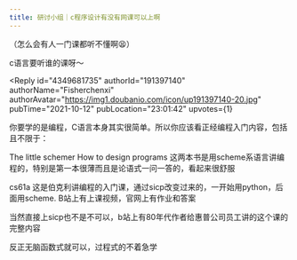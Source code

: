 ```yaml
---
title: 研讨小组｜c程序设计有没有网课可以上啊
---
```



<Forum groupName="真的需要这份文凭吗？" groupUrl="https://www.douban.com/group/fucking_diploma/" archivedAt="2025-05-16T17:00:33.841Z">
  <Post
    id="249590491"
    title="研讨小组｜c程序设计有没有网课可以上啊"
    url="https://www.douban.com/group/topic/249590491/?_spm_id=MjEwMTk3Nzc5"
    pubTime="2021-10-13"
    highlightUserId="191397140"
  >
（怎么会有人一门课都听不懂啊😫）

c语言要听谁的课呀～

<Reply
  id="4349681735"
  authorId="191397140"
  authorName="Fisherchenxi"
  authorAvatar="https://img1.doubanio.com/icon/up191397140-20.jpg"
  pubTime="2021-10-12"
  pubLocation="23:01:42"
  upvotes={1}
>
你要学的是编程，C语言本身其实很简单。所以你应该看正经编程入门内容，包括且不限于：

The little schemer How to design programs
这两本书是用scheme系语言讲编程的，特别是第一本很薄而且是论语式一问一答的，看起来很舒服

cs61a
这是伯克利讲编程的入门课，通过sicp改变过来的，一开始用python，后面用scheme.
B站上有上课视频，官网上有作业和答案

当然直接上sicp也不是不可以，b站上有80年代作者给惠普公司员工讲的这个课的完整内容

反正无脑函数式就可以，过程式的不着急学
</Reply>
  </Post>
</Forum>
